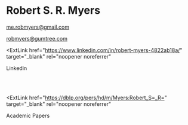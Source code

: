 
# Robert S. R. Myers


[me.robmyers@gmail.com](mailto:me.robmyers@gmail.com)

[robmyers@gumtree.com](mailto:robmyers@gumtree.com)

<ExtLink
  href="https://www.linkedin.com/in/robert-myers-4822ab18a/"
  target="_blank"
  rel="noopener noreferrer"
>
  Linkedin
</ExtLink>

<br/><br/>

<ExtLink
  href="https://dblp.org/pers/hd/m/Myers:Robert_S=_R="
  target="_blank"
  rel="noopener noreferrer"
>
  Academic Papers
</ExtLink>